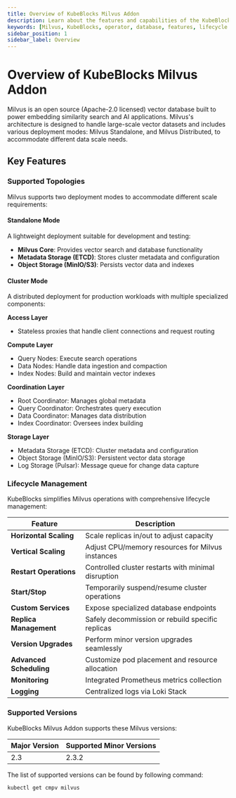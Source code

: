 ```yaml
---
title: Overview of KubeBlocks Milvus Addon
description: Learn about the features and capabilities of the KubeBlocks Milvus addon, including deployment topologies, lifecycle management, backup and restore, and supported versions.
keywords: [Milvus, KubeBlocks, operator, database, features, lifecycle management, backup, restore]
sidebar_position: 1
sidebar_label: Overview
---
```


# Overview of KubeBlocks Milvus Addon

Milvus is an open source (Apache-2.0 licensed) vector database built to power embedding similarity search and AI applications. Milvus's architecture is designed to handle large-scale vector datasets and includes various deployment modes:  Milvus Standalone, and Milvus Distributed, to accommodate different data scale needs.

## Key Features

### Supported Topologies

Milvus supports two deployment modes to accommodate different scale requirements:

#### Standalone Mode

A lightweight deployment suitable for development and testing:

- **Milvus Core**: Provides vector search and database functionality
- **Metadata Storage (ETCD)**: Stores cluster metadata and configuration
- **Object Storage (MinIO/S3)**: Persists vector data and indexes

#### Cluster Mode

A distributed deployment for production workloads with multiple specialized components:

**Access Layer**

- Stateless proxies that handle client connections and request routing

**Compute Layer**

- Query Nodes: Execute search operations
- Data Nodes: Handle data ingestion and compaction
- Index Nodes: Build and maintain vector indexes

**Coordination Layer**

- Root Coordinator: Manages global metadata
- Query Coordinator: Orchestrates query execution
- Data Coordinator: Manages data distribution
- Index Coordinator: Oversees index building

**Storage Layer**

- Metadata Storage (ETCD): Cluster metadata and configuration
- Object Storage (MinIO/S3): Persistent vector data storage
- Log Storage (Pulsar): Message queue for change data capture


### Lifecycle Management

KubeBlocks simplifies Milvus operations with comprehensive lifecycle management:

| Feature                      | Description                                                                 |
|------------------------------|-----------------------------------------------------------------------------|
| **Horizontal Scaling**       | Scale replicas in/out to adjust capacity                                   |
| **Vertical Scaling**         | Adjust CPU/memory resources for Milvus instances                       |
| **Restart Operations**       | Controlled cluster restarts with minimal disruption                        |
| **Start/Stop**               | Temporarily suspend/resume cluster operations                              |
| **Custom Services**          | Expose specialized database endpoints                                      |
| **Replica Management**       | Safely decommission or rebuild specific replicas                          |
| **Version Upgrades**         | Perform minor version upgrades seamlessly                                  |
| **Advanced Scheduling**      | Customize pod placement and resource allocation                           |
| **Monitoring**               | Integrated Prometheus metrics collection                                  |
| **Logging**                  | Centralized logs via Loki Stack                                           |

### Supported Versions

KubeBlocks Milvus Addon supports these Milvus versions:

| Major Version | Supported Minor Versions       |
|---------------|--------------------------------|
| 2.3 | 2.3.2 |


The list of supported versions can be found by following command:
```bash
kubectl get cmpv milvus
```
